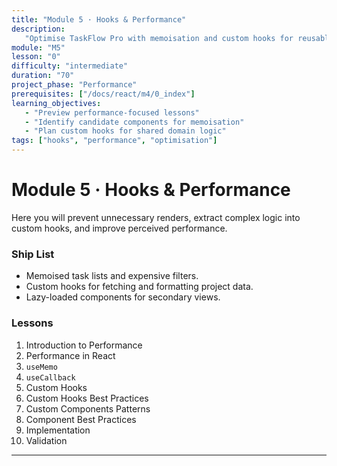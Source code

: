 ```yaml
---
title: "Module 5 · Hooks & Performance"
description:
   "Optimise TaskFlow Pro with memoisation and custom hooks for reusable logic."
module: "M5"
lesson: "0"
difficulty: "intermediate"
duration: "70"
project_phase: "Performance"
prerequisites: ["/docs/react/m4/0_index"]
learning_objectives:
   - "Preview performance-focused lessons"
   - "Identify candidate components for memoisation"
   - "Plan custom hooks for shared domain logic"
tags: ["hooks", "performance", "optimisation"]
---
```


# Module 5 · Hooks & Performance

Here you will prevent unnecessary renders, extract complex logic into custom
hooks, and improve perceived performance.

### Ship List

-  Memoised task lists and expensive filters.
-  Custom hooks for fetching and formatting project data.
-  Lazy-loaded components for secondary views.

### Lessons

1. Introduction to Performance
2. Performance in React
3. `useMemo`
4. `useCallback`
5. Custom Hooks
6. Custom Hooks Best Practices
7. Custom Components Patterns
8. Component Best Practices
9. Implementation
10.   Validation

---

